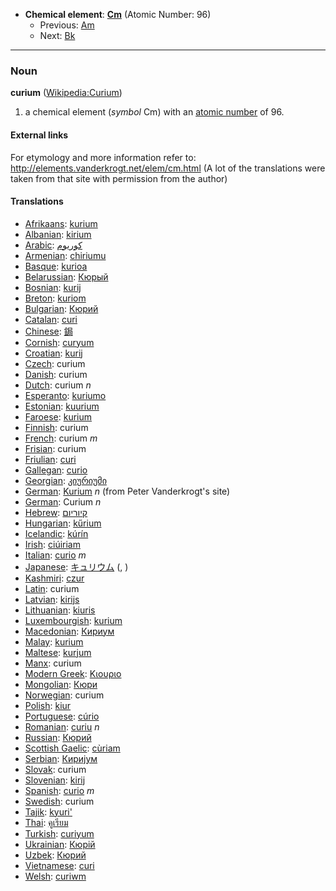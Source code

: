 *'''Chemical element''': '''[[Cm]]''' (Atomic Number: 96)
**Previous: [[Americium|Am]]
**Next: [[Berkelium|Bk]]
----
=== Noun ===
'''curium''' ([[en:Curium|Wikipedia:Curium]])

# a chemical element (''symbol'' Cm) with an [[atomic number]] of 96.

====External links====
For etymology and more information refer to:
http://elements.vanderkrogt.net/elem/cm.html
(A lot of the translations were taken from that site with permission from the author)

==== Translations ====
*[[Afrikaans]]: [[kurium]]
*[[Albanian]]: [[kirium]]
*[[Arabic]]: [[كوريوم]]
*[[Armenian]]: [[chiriumu]]
*[[Basque]]: [[kurioa]]
*[[Belarussian]]: [[Кюрый]]
*[[Bosnian]]: [[kurij]]
*[[Breton]]: [[kuriom]]
*[[Bulgarian]]: [[Кюрий]]
*[[Catalan]]: [[curi]]
*[[Chinese]]: [[鋦]]
*[[Cornish]]: [[curyum]]
*[[Croatian]]: [[kurij]]
*[[Czech]]: curium
*[[Danish]]: curium
*[[Dutch]]: curium ''n''
*[[Esperanto]]: [[kuriumo]]
*[[Estonian]]: [[kuurium]]
*[[Faroese]]: [[kurium]]
*[[Finnish]]: curium
*[[French]]: curium ''m''
*[[Frisian]]: curium
*[[Friulian]]: [[curi]]
*[[Gallegan]]: [[curio]]
*[[Georgian]]: [[კიურიუმი]]
*[[German]]: [[Kurium]] ''n'' (from Peter Vanderkrogt's site)
*[[German]]: Curium ''n''
*[[Hebrew]]: [[קיוריום]]
*[[Hungarian]]: [[kűrium]]
*[[Icelandic]]: [[kúrín]]
*[[Irish]]: [[ciúiriam]]
*[[Italian]]: [[curio]] ''m''
*[[Japanese]]: [[キュリウム]] ([[]], )
*[[Kashmiri]]: [[czur]]
*[[Latin]]: curium
*[[Latvian]]: [[kirijs]]
*[[Lithuanian]]: [[kiuris]]
*[[Luxembourgish]]: [[kurium]]
*[[Macedonian]]: [[Кириум]]
*[[Malay]]: [[kurium]]
*[[Maltese]]: [[kurjum]]
*[[Manx]]: curium
*[[Modern Greek]]: [[Κιουριο]] '' ''
*[[Mongolian]]: [[Кюри]]
*[[Norwegian]]: curium
*[[Polish]]: [[kiur]] '' ''
*[[Portuguese]]: [[cúrio]]
*[[Romanian]]: [[curiu]] ''n''
*[[Russian]]: [[Кюрий]] '' ''
*[[Scottish Gaelic]]: [[cùriam]]
*[[Serbian]]: [[Кириjум]]
*[[Slovak]]: curium
*[[Slovenian]]: [[kirij]]
*[[Spanish]]: [[curio]] ''m''
*[[Swedish]]: curium
*[[Tajik]]: [[kyuri']]
*[[Thai]]: [[คูเรียม]]
*[[Turkish]]: [[curiyum]]
*[[Ukrainian]]: [[Кюрiй]]
*[[Uzbek]]: [[Кюрий]]
*[[Vietnamese]]: [[curi]]
*[[Welsh]]: [[curiwm]]